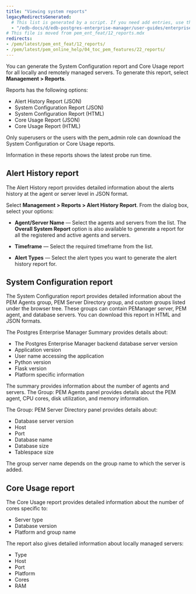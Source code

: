 ```yaml
---
title: "Viewing system reports"
legacyRedirectsGenerated:
  # This list is generated by a script. If you need add entries, use the `legacyRedirects` key.
  - "/edb-docs/d/edb-postgres-enterprise-manager/user-guides/enterprise-features-guide/8.0/reports.html"
# This file is moved from pem_ent_feat/12_reports.mdx
redirects:
- /pem/latest/pem_ent_feat/12_reports/
- /pem/latest/pem_online_help/04_toc_pem_features/22_reports/
---
```


You can generate the System Configuration report and Core Usage report for all locally and remotely managed servers. To generate this report, select **Management > Reports**.

Reports has the following options:

-   Alert History Report (JSON)
-   System Configuration Report (JSON)
-   System Configuration Report (HTML)
-   Core Usage Report (JSON)
-   Core Usage Report (HTML)

Only superusers or the users with the pem_admin role can download the System Configuration or Core Usage reports.

Information in these reports shows the latest probe run time.

## Alert History report

The Alert History report provides detailed information about the alerts history at the agent or server level in JSON format.

Select **Management > Reports > Alert History Report**. From the dialog box, select your options:

- **Agent/Server Name** &mdash; Select the agents and servers from the list. The **Overall System Report** option is also available to generate a report for all the registered and active agents and servers.

- **Timeframe** &mdash; Select the required timeframe from the list.

- **Alert Types** &mdash; Select the alert types you want to generate the alert history report for.

## System Configuration report

The System Configuration report provides detailed information about the PEM Agents group, PEM Server Directory group, and custom groups listed under the browser tree. These groups can contain PEManager server, PEM agent, and database servers. You can download this report in HTML and JSON formats.

The Postgres Enterprise Manager Summary provides details about:

-   The Postgres Enterprise Manager backend database server version
-   Application version
-   User name accessing the application
-   Python version
-   Flask version
-   Platform specific information

The summary provides information about the number of agents and servers. The Group: PEM Agents panel provides details about the PEM agent, CPU cores, disk utilization, and memory information.

The Group: PEM Server Directory panel provides details about:

-   Database server version
-   Host
-   Port
-   Database name
-   Database size
-   Tablespace size

The group server name depends on the group name to which the server is added.

## Core Usage report

The Core Usage report provides detailed information about the number of cores specific to:

-   Server type
-   Database version
-   Platform and group name

The report also gives detailed information about locally managed servers:

-   Type
-   Host
-   Port
-   Platform
-   Cores
-   RAM
